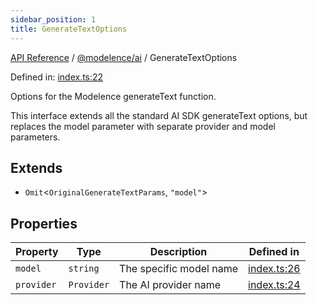```yaml
---
sidebar_position: 1
title: GenerateTextOptions
---
```


[API Reference](/api-reference/@modelence/ai/interfaces/../../../index) / [@modelence/ai](/api-reference/@modelence/ai/interfaces/../index) / GenerateTextOptions

Defined in: [index.ts:22](https://github.com/modelence/modelence/blob/6ff5a41600441b13f2799fb428b853edb011dbfb/packages/ai/src/index.ts#L22)

Options for the Modelence generateText function.

This interface extends all the standard AI SDK generateText options,
but replaces the model parameter with separate provider and model parameters.

## Extends

- `Omit`\<`OriginalGenerateTextParams`, `"model"`\>

## Properties

| Property | Type | Description | Defined in |
| ------ | ------ | ------ | ------ |
| <a id="model"></a> `model` | `string` | The specific model name | [index.ts:26](https://github.com/modelence/modelence/blob/6ff5a41600441b13f2799fb428b853edb011dbfb/packages/ai/src/index.ts#L26) |
| <a id="provider"></a> `provider` | `Provider` | The AI provider name | [index.ts:24](https://github.com/modelence/modelence/blob/6ff5a41600441b13f2799fb428b853edb011dbfb/packages/ai/src/index.ts#L24) |
